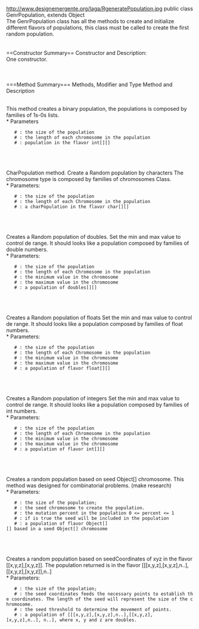 http://www.designemergente.org/laga/RgeneratePopulation.jpg
public class GenrPopulation, extends Object 
<br>
The GenrPopulation class has all the methods to create and initialize different flavors of populations, this class must be called to create the first random population.
<br>
<br>
<br>
==Constructor Summary==
Constructor and Description: 
<br>
One constructor.
<br>
{{{GenrPopulation(PApplet parent)}}}
<br>
<br>
<br>
===Method Summary===
Methods, Modifier and Type	
Method and Description

{{{int[][] BinaryPopulation(int sizePopulation, int sizeChromosome)}}}
<br>
This method creates a binary population, the populations is composed by families of 1s-0s lists.
<br>
 * Parameters
    # {{{sizePopulation}}}: the size of the population
    # {{{sizeChromosome}}}: the length of each chromosome in the population
    # {{{return}}}: population in the flavor int[][]
<br>
<br>
{{{char[][] CharPopulation(int sizePopulation, int sizeChromosome)}}}
<br>
CharPopulation method. Create a Random population by characters The chromosome type is composed by families of chromosomes Class.
<br>
 * Parameters:
    # {{{sizePopulation}}}: the size of the population
    # {{{sizeChromosome}}}: the length of each Chromosome in the population
    # {{{return}}}: a charPopulation in the flavor char[][]
<br>
<br>
{{{double[][] NumbPopulation(int sizePopulation, int sizeChromosome, double min, double max)}}}
<br>
Creates a Random population of doubles. Set the min and max value to control de range.
It should looks like a population composed by families of double numbers.
<br>
 * Parameters:
    # {{{sizePopulation}}}: the size of the population
    # {{{sizeChromosome}}}: the length of each Chromosome in the population
    # {{{min}}}: the minimum value in the chromosome
    # {{{max}}}: the maximum value in the chromosome
    # {{{return}}}: a population of doubles[][]
<br>
<br>
{{{float[][] NumbPopulation(int sizePopulation, int sizeChromosome, float min, float max)}}}
<br>
Creates a Random population of floats Set the min and max value to control de range.
It should looks like a population composed by families of float numbers.
<br>
 * Parameters:
    # {{{sizePopulation}}}: the size of the population
    # {{{sizeChromosome}}}: the length of each Chromosome in the population
    # {{{min}}}: the minimum value in the chromosome
    # {{{max}}}: the maximum value in the chromosome
    # {{{return}}}: a population of flavor float[][]
<br>
<br>
{{{int[][] NumbPopulation(int sizePopulation, int sizeChromosome, int min, int max)}}}
<br>
Creates a Random population of integers Set the min and max value to control de range.
It should looks like a population composed by families of int numbers.
<br>
 * Parameters:
    # {{{sizePopulation}}}: the size of the population
    # {{{sizeChromosome}}}: the length of each Chromosome in the population
    # {{{min}}}: the minimum value in the chromosome
    # {{{max}}}: the maximum value in the chromosome
    # {{{return}}}: a population of flavor int[][]
<br>
<br>
{{{Object[][] ObjectPopulationSwap(int sizePopulation, Object[] SeedChromosome, float percent, boolean InOut)}}}
<br>
Creates a random population based on seed  Object[] chromosome. This method was designed for combinatorial problems.
(make research)
<br>
 * Parameters:
    # {{{sizePopulation}}}: the size of the population;
    # {{{seedChromosome}}}: the seed chromosome to create the population.
    # {{{percent}}}: the mutation percent in the population 0 <= percent <= 1
    # {{{InOut}}}: if is true the seed will be included in the population
    # {{{return}}}: a population of flavor Object[][] based in a seed Object[] chromosome
<br>
<br>
{{{double[][][]	PointsPopulationXYZ(int sizePopulation, double[][] SeedCoordinates, double[][] SeedThershold)}}}
<br>
Creates a random population based on seedCoordinates of xyz in the flavor [[x,y,z],[x,y,z]]. The population returned is in the flavor [[[x,y,z],[x,y,z],n..], [[x,y,z],[x,y,z]],n..] 
<br>
 * Parameters:
    # {{{sizePopulation}}}: the size of the population;
    # {{{seedCoordinates}}}: the seed coordinates feeds the necessary points to establish the coordinates. The length of the seed will represent the size of the chromosome.
    # {{{seedThershold}}}: the seed threshold to determine the movement of points.
    # {{{return}}}: a population of [[[x,y,z],[x,y,z],n..],[[x,y,z],[x,y,z],n..], n..], where x, y and z are doubles.